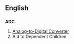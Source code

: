 ==English==
==={{initialism}}===
'''ADC'''

#[[Analog-to-Digital Converter]]
#Aid to Dependent Children